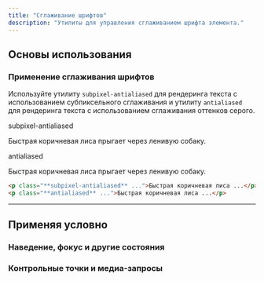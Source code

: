 ```yaml
---
title: "Сглаживание шрифтов"
description: "Утилиты для управления сглаживанием шрифта элемента."
---
```




## Основы использования

### Применение сглаживания шрифтов

Используйте утилиту `subpixel-antialiased` для рендеринга текста с использованием субпиксельного сглаживания и утилиту `antialiased` для рендеринга текста с использованием сглаживания оттенков серого.

<Example>
  <div class="flex flex-col gap-8">
    <div>
      <span class="font-medium text-sm text-gray-500 font-mono mb-3">subpixel-antialiased</span>
      <p class="subpixel-antialiased text-lg font-medium text-gray-900">
        Быстрая коричневая лиса прыгает через ленивую собаку.
      </p>
    </div>
    <div>
      <span class="font-medium text-sm text-gray-500 font-mono mb-3">antialiased</span>
      <p class="antialiased text-lg font-medium text-gray-900">
        Быстрая коричневая лиса прыгает через ленивую собаку.
      </p>
    </div>
  </div>
</Example>

```html
<p class="**subpixel-antialiased** ...">Быстрая коричневая лиса ...</p>
<p class="**antialiased** ...">Быстрая коричневая лиса ...</p>
```

---

## <Heading ignore>Применяя условно</Heading>

### <Heading ignore>Наведение, фокус и другие состояния</Heading>

<HoverFocusAndOtherStates defaultClass="antialiased" featuredClass="subpixel-antialiased" element="p" />

### <Heading ignore>Контрольные точки и медиа-запросы</Heading>

<BreakpointsAndMediaQueries defaultClass="antialiased" featuredClass="subpixel-antialiased" element="p" />
